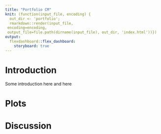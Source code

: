 ```yaml
---
title: "Portfolio CM"
knit: (function(input_file, encoding) {
  out_dir <- 'portfolio';
  rmarkdown::render(input_file,
 encoding=encoding,
 output_file=file.path(dirname(input_file), out_dir, 'index.html'))})
output:  
  flexdashboard::flex_dashboard:
    storyboard: true
---
```


Introduction {data-icon="fa-thin fa-folder-music"}
=================

Some introduction here and here

Plots
=================

Discussion
=================